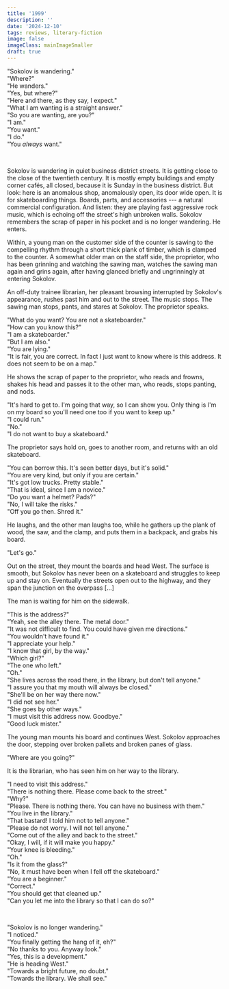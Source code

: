 ```yaml
---
title: '1999'
description: ''
date: '2024-12-10'
tags: reviews, literary-fiction
image: false
imageClass: mainImageSmaller
draft: true
---
```


"Sokolov is wandering."  
"Where?"  
"He wanders."  
"Yes, but where?"  
"Here and there, as they say, I expect."  
"What I am wanting is a straight answer."  
"So you are wanting, are you?"  
"I am."  
"You want."  
"I do."  
"You _always_ want."
 
&nbsp;

Sokolov is wandering in quiet business district streets. It is getting close to the close of the twentieth century. It is mostly empty buildings and empty corner cafés, all closed, because it is Sunday in the business district. But look: here is an anomalous shop, anomalously open, its door wide open. It is for skateboarding things. Boards, parts, and accessories --- a natural commercial configuration. And listen: they are playing fast aggressive rock music, which is echoing off the street's high unbroken walls. Sokolov remembers the scrap of paper in his pocket and is no longer wandering. He enters.

Within, a young man on the customer side of the counter is sawing to the compelling rhythm through a short thick plank of timber, which is clamped to the counter. A somewhat older man on the staff side, the proprietor, who has been grinning and watching the sawing man, watches the sawing man again and grins again, after having glanced briefly and ungrinningly at entering Sokolov.

An off-duty trainee librarian, her pleasant browsing interrupted by Sokolov's appearance, rushes past him and out to the street. The music stops. The sawing man stops, pants, and stares at Sokolov. The proprietor speaks.

"What do you want? You are not a skateboarder."  
"How can you know this?"  
"I am a skateboarder."  
"But I am also."  
"You are lying."  
"It is fair, you are correct. In fact I just want to know where is this address. It does not seem to be on a map."  

He shows the scrap of paper to the proprietor, who reads and frowns, shakes his head and passes it to the other man, who reads, stops panting, and nods.

"It's hard to get to. I'm going that way, so I can show you. Only thing is I'm on my board so you'll need one too if you want to keep up."  
"I could run."  
"No."  
"I do not want to buy a skateboard."

The proprietor says hold on, goes to another room, and returns with an old skateboard.

"You can borrow this. It's seen better days, but it's solid."  
"You are very kind, but only if you are certain."  
"It's got low trucks. Pretty stable."  
"That is ideal, since I am a novice."  
"Do you want a helmet? Pads?"  
"No, I will take the risks."  
"Off you go then. Shred it."

He laughs, and the other man laughs too, while he gathers up the plank of wood, the saw, and the clamp, and puts them in a backpack, and grabs his board.

"Let's go."

Out on the street, they mount the boards and head West. The surface is smooth, but Sokolov has never been on a skateboard and struggles to keep up and stay on. Eventually the streets open out to the highway, and they span the junction on the overpass [...]

The man is waiting for him on the sidewalk.

"This is the address?"  
"Yeah, see the alley there. The metal door."  
"It was not difficult to find. You could have given me directions."  
"You wouldn't have found it."  
"I appreciate your help."  
"I know that girl, by the way."  
"Which girl?"  
"The one who left."  
"Oh."  
"She lives across the road there, in the library, but don't tell anyone."  
"I assure you that my mouth will always be closed."  
"She'll be on her way there now."  
"I did not see her."  
"She goes by other ways."  
"I must visit this address now. Goodbye."  
"Good luck mister."

The young man mounts his board and continues West. Sokolov approaches the door, stepping over broken pallets and broken panes of glass.

"Where are you going?"

It is the librarian, who has seen him on her way to the library.

"I need to visit this address."  
"There is nothing there. Please come back to the street."  
"Why?"  
"Please. There is nothing there. You can have no business with them."  
"You live in the library."  
"That bastard! I told him not to tell anyone."  
"Please do not worry. I will not tell anyone."  
"Come out of the alley and back to the street."  
"Okay, I will, if it will make you happy."  
"Your knee is bleeding."  
"Oh."  
"Is it from the glass?"  
"No, it must have been when I fell off the skateboard."  
"You are a beginner."  
"Correct."  
"You should get that cleaned up."  
"Can you let me into the library so that I can do so?"  




&nbsp;

"Sokolov is no longer wandering."  
"I noticed."  
"You finally getting the hang of it, eh?"  
"No thanks to you. Anyway look."  
"Yes, this is a development."  
"He is heading West."  
"Towards a bright future, no doubt."  
"Towards the library. We shall see."  

